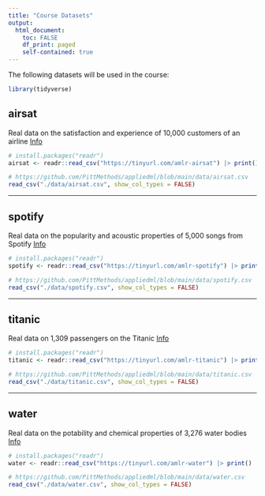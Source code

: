```yaml
---
title: "Course Datasets"
output: 
  html_document:
    toc: FALSE
    df_print: paged
    self-contained: true
---
```


The following datasets will be used in the course:

```r
library(tidyverse)
```

## airsat

Real data on the satisfaction and experience of 10,000 customers of an airline <a href="https://www.kaggle.com/datasets/teejmahal20/airline-passenger-satisfaction" class="badge badge-info">Info</a>

```r
# install.packages("readr")
airsat <- readr::read_csv("https://tinyurl.com/amlr-airsat") |> print()
```

```r
# https://github.com/PittMethods/appliedml/blob/main/data/airsat.csv
read_csv("./data/airsat.csv", show_col_types = FALSE)
```

---

## spotify

Real data on the popularity and acoustic properties of 5,000 songs from Spotify <a href="https://www.kaggle.com/datasets/yasserh/song-popularity-dataset" class="badge badge-info">Info</a>

```r
# install.packages("readr")
spotify <- readr::read_csv("https://tinyurl.com/amlr-spotify") |> print()
```

```r
# https://github.com/PittMethods/appliedml/blob/main/data/spotify.csv
read_csv("./data/spotify.csv", show_col_types = FALSE)
```

---

## titanic

Real data on 1,309 passengers on the Titanic <a href="https://www.openml.org/search?type=data&sort=runs&id=40945&status=active" class="badge badge-info">Info</a>


```r
# install.packages("readr")
titanic <- readr::read_csv("https://tinyurl.com/amlr-titanic") |> print()
```

```r
# https://github.com/PittMethods/appliedml/blob/main/data/titanic.csv
read_csv("./data/titanic.csv", show_col_types = FALSE)
```

---

## water

Real data on the potability and chemical properties of 3,276 water bodies <a href="https://www.kaggle.com/adityakadiwal/water-potability" class="badge badge-info">Info</a>

```r
# install.packages("readr")
water <- readr::read_csv("https://tinyurl.com/amlr-water") |> print()
```

```r
# https://github.com/PittMethods/appliedml/blob/main/data/water.csv
read_csv("./data/water.csv", show_col_types = FALSE)
```
